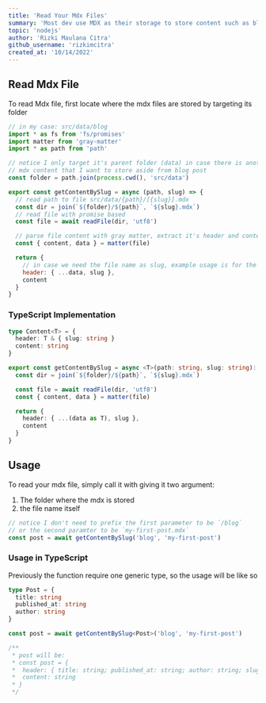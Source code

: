 ```yaml
---
title: 'Read Your Mdx Files'
summary: 'Most dev use MDX as their storage to store content such as blog, well this site use mdx too, this snippet useful to read mdx files'
topic: 'nodejs'
author: 'Rizki Maulana Citra'
github_username: 'rizkimcitra'
created_at: '10/14/2022'
---
```


## Read Mdx File

To read Mdx file, first locate where the mdx files are stored by targeting its folder

```js
// in my case: src/data/blog
import * as fs from 'fs/promises'
import matter from 'gray-matter'
import * as path from 'path'

// notice I only target it's parent folder (data) in case there is another
// mdx content that I want to store aside from blog post
const folder = path.join(process.cwd(), 'src/data')

export const getContentBySlug = async (path, slug) => {
  // read path to file src/data/{path}/[{slug}].mdx
  const dir = join(`${folder}/${path}`, `${slug}.mdx`)
  // read file with promise based
  const file = await readFile(dir, 'utf8')

  // parse file content with gray matter, extract it's header and content
  const { content, data } = matter(file)

  return {
    // in case we need the file name as slug, example usage is for the url page
    header: { ...data, slug },
    content
  }
}
```

### TypeScript Implementation

```ts
type Content<T> = {
  header: T & { slug: string }
  content: string
}

export const getContentBySlug = async <T>(path: string, slug: string): Promise<Content<T>> => {
  const dir = join(`${folder}/${path}`, `${slug}.mdx`)

  const file = await readFile(dir, 'utf8')
  const { content, data } = matter(file)

  return {
    header: { ...(data as T), slug },
    content
  }
}
```

## Usage

To read your mdx file, simply call it with giving it two argument:

1. The folder where the mdx is stored
2. the file name itself

```js
// notice I don't need to prefix the first parameter to be `/blog`
// or the second paramter to be `my-first-post.mdx`
const post = await getContentBySlug('blog', 'my-first-post')
```

### Usage in TypeScript

Previously the function require one generic type, so the usage will be like so

```ts
type Post = {
  title: string
  published_at: string
  author: string
}

const post = await getContentBySlug<Post>('blog', 'my-first-post')

/**
 * post will be:
 * const post = {
 *  header: { title: string; published_at: string; author: string; slug: string }
 *  content: string
 * }
 */
```
